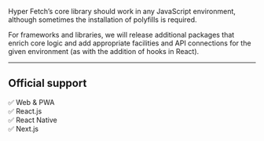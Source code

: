 Hyper Fetch’s core library should work in any JavaScript environment, although sometimes the installation of polyfills
is required.

For frameworks and libraries, we will release additional packages that enrich core logic and add appropriate facilities
and API connections for the given environment (as with the addition of hooks in React).

---

## Official support

<div>✅ Web & PWA</div>
<div>✅ React.js</div>
<div>✅ React Native</div>
<div>✅ Next.js</div>
